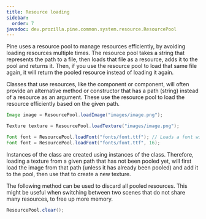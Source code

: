 ```yaml
---
title: Resource loading
sidebar:
  order: 7
javadoc: dev.prozilla.pine.common.system.resource.ResourcePool
---
```



Pine uses a resource pool to manage resources efficiently, by avoiding loading resources multiple times.
The resource pool takes a string that represents the path to a file, then loads that file as a resource, adds it to the pool and returns it.
Then, if you use the resource pool to load that same file again, it will return the pooled resource instead of loading it again.

Classes that use resources, like the <JavadocLink name="dev.prozilla.pine.core.component.sprite.SpriteRenderer"/> component or <JavadocLink name="dev.prozilla.pine.core.component.canvas.ImageRenderer"/> component, will often provide an alternative method or constructor that has a path (string) instead of a resource as an argument. These use the resource pool to load the resource efficiently based on the given path.

```java
Image image = ResourcePool.loadImage("images/image.png");

Texture texture = ResourcePool.loadTexture("images/image.png");

Font font = ResourcePool.loadFont("fonts/font.ttf"); // Loads a font with the default font size (16)
Font font = ResourcePool.loadFont("fonts/font.ttf", 16);
```

<Aside>

Instances of the <JavadocLink name="dev.prozilla.pine.common.system.resource.Texture"/> class are created using instances of the <JavadocLink name="dev.prozilla.pine.common.system.resource.Image"/> class.
Therefore, loading a texture from a given path that has not been pooled yet, will first load the image from that path (unless it has already been pooled) and add it to the pool, then use that to create a new texture.

</Aside>

The following method can be used to discard all pooled resources.
This might be useful when switching between two scenes that do not share many resources, to free up more memory.

```java
ResourcePool.clear();
```